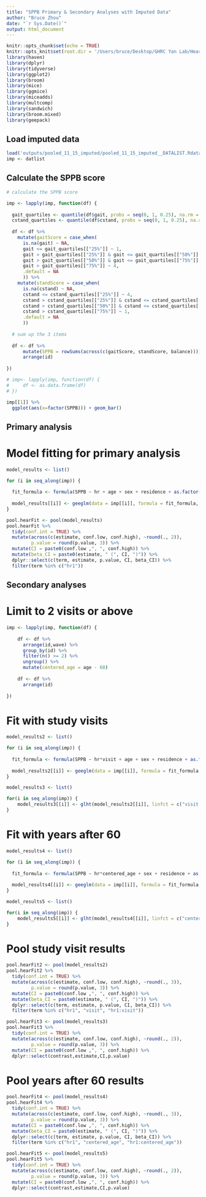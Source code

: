 ```yaml
---
title: "SPPB Primary & Secondary Analyses with Imputed Data"
author: "Bruce Zhou"
date: "`r Sys.Date()`"
output: html_document
---
```


```r
knitr::opts_chunk$set(echo = TRUE)
knitr::opts_knit$set(root.dir = '/Users/bruce/Desktop/GHRC Yan Lab/Hearing impairment & PF 2023')
library(haven)
library(dplyr)
library(tidyverse)
library(ggplot2)
library(broom)
library(mice)
library(ggmice)
library(miceadds)
library(multcomp)
library(sandwich)
library(broom.mixed)
library(geepack)
```

## Load imputed data

```r
load('outputs/pooled_11_15_imputed/pooled_11_15_imputed__DATALIST.Rdata')
imp <- datlist
```

## Calculate the SPPB score

```r
# calculate the SPPB score

imp <- lapply(imp, function(df) {
  
  gait_quartiles <- quantile(df$gait, probs = seq(0, 1, 0.25), na.rm = T)
  cstand_quartiles <- quantile(df$cstand, probs = seq(0, 1, 0.25), na.rm = T)
  
  df <- df %>%
    mutate(gaitScore = case_when(
      is.na(gait) ~ NA,
      gait <= gait_quartiles[["25%"]] ~ 1,
      gait > gait_quartiles[["25%"]] & gait <= gait_quartiles[["50%"]] ~ 2,
      gait > gait_quartiles[["50%"]] & gait <= gait_quartiles[["75%"]] ~ 3,
      gait > gait_quartiles[["75%"]] ~ 4,
      .default = NA
      )) %>%
    mutate(standScore = case_when(
      is.na(cstand) ~ NA,
      cstand <= cstand_quartiles[["25%"]] ~ 4,
      cstand > cstand_quartiles[["25%"]] & cstand <= cstand_quartiles[["50%"]] ~ 3,
      cstand > cstand_quartiles[["50%"]] & cstand <= cstand_quartiles[["75%"]] ~ 2,
      cstand > cstand_quartiles[["75%"]] ~ 1,
      .default = NA
      ))
  
  # sum up the 3 items
  
  df <- df %>%
      mutate(SPPB = rowSums(across(c(gaitScore, standScore, balance)))) %>%
      arrange(id)
    
})

# imp<- lapply(imp, function(df) {
#     df <- as.data.frame(df)
# })

imp[[1]] %>%
  ggplot(aes(x=factor(SPPB))) + geom_bar()
```

## Primary analysis

# Model fitting for primary analysis

```r
model_results <- list()

for (i in seq_along(imp)) {
  
  fit_formula <- formula(SPPB ~ hr + age + sex + residence + as.factor(education) + marital + as.factor(hhconsumpLevel) + as.factor(mbmi) + smoke + drink + hibpe + diabe + cancer + lunge + hearte + stroke + arthre + dyslipe + livere + kidneye + asthmae + as.factor(wave))
  
  model_results[[i]] <- geeglm(data = imp[[i]], formula = fit_formula, id = id, corstr = "unstructured")
}

pool.hearFit <- pool(model_results)
pool.hearFit %>%
  tidy(conf.int = TRUE) %>%
  mutate(across(c(estimate, conf.low, conf.high), ~round(., 2)),
         p.value = round(p.value, 3)) %>%
  mutate(CI = paste0(conf.low ,", ", conf.high)) %>%
  mutate(beta_CI = paste0(estimate, " (", CI, ")")) %>%
  dplyr::select(c(term, estimate, p.value, CI, beta_CI)) %>%
  filter(term %in% c("hr1"))
```

## Secondary analyses

# Limit to 2 visits or above

```r

imp <- lapply(imp, function(df) {
  
    df <- df %>%
      arrange(id,wave) %>%
      group_by(id) %>%
      filter(n() >= 2) %>%
      ungroup() %>%
      mutate(centered_age = age - 60)
    
    df <- df %>%
      arrange(id)
    
})

```

# Fit with study visits

```r
model_results2 <- list()

for (i in seq_along(imp)) {
  
  fit_formula <- formula(SPPB ~ hr*visit + age + sex + residence + as.factor(education) + marital + as.factor(hhconsumpLevel) + as.factor(mbmi) + smoke + drink + hibpe + diabe + cancer + lunge + hearte + stroke + arthre + dyslipe + livere + kidneye + asthmae + as.factor(wave))
  
  model_results2[[i]] <- geeglm(data = imp[[i]], formula = fit_formula, id = id, corstr = "unstructured")
}

model_results3 <- list()

for(i in seq_along(imp)) {
    model_results3[[i]] <- glht(model_results2[[i]], linfct = c("visit + hr1:visit = 0"))
}
```

# Fit with years after 60

```r
model_results4 <- list()

for (i in seq_along(imp)) {
  
  fit_formula <- formula(SPPB ~ hr*centered_age + sex + residence + as.factor(education) + marital + as.factor(hhconsumpLevel) + as.factor(mbmi) + smoke + drink + hibpe + diabe + cancer + lunge + hearte + stroke + arthre + dyslipe + livere + kidneye + asthmae + as.factor(wave))
  
  model_results4[[i]] <- geeglm(data = imp[[i]], formula = fit_formula, id = id, corstr = "unstructured")
}

model_results5 <- list()

for(i in seq_along(imp)) {
    model_results5[[i]] <- glht(model_results4[[i]], linfct = c("centered_age + hr1:centered_age = 0"))
}
```

# Pool study visit results

```r
pool.hearFit2 <- pool(model_results2)
pool.hearFit2 %>%
  tidy(conf.int = TRUE) %>%
  mutate(across(c(estimate, conf.low, conf.high), ~round(., 3)),
         p.value = round(p.value, 3)) %>%
  mutate(CI = paste0(conf.low ,", ", conf.high)) %>%
  mutate(beta_CI = paste0(estimate, " (", CI, ")")) %>%
  dplyr::select(c(term, estimate, p.value, CI, beta_CI)) %>%
  filter(term %in% c("hr1", "visit", "hr1:visit"))

pool.hearFit3 <- pool(model_results3)
pool.hearFit3 %>%
  tidy(conf.int = TRUE) %>%
  mutate(across(c(estimate, conf.low, conf.high), ~round(., 2)),
         p.value = round(p.value, 3)) %>%
  mutate(CI = paste0(conf.low ,", ", conf.high)) %>%
  dplyr::select(contrast,estimate,CI,p.value)
```

# Pool years after 60 results

```r
pool.hearFit4 <- pool(model_results4)
pool.hearFit4 %>%
  tidy(conf.int = TRUE) %>%
  mutate(across(c(estimate, conf.low, conf.high), ~round(., 3)),
         p.value = round(p.value, 3)) %>%
  mutate(CI = paste0(conf.low ,", ", conf.high)) %>%
  mutate(beta_CI = paste0(estimate, " (", CI, ")")) %>%
  dplyr::select(c(term, estimate, p.value, CI, beta_CI)) %>%
  filter(term %in% c("hr1", "centered_age", "hr1:centered_age"))

pool.hearFit5 <- pool(model_results5)
pool.hearFit5 %>%
  tidy(conf.int = TRUE) %>%
  mutate(across(c(estimate, conf.low, conf.high), ~round(., 2)),
         p.value = round(p.value, 3)) %>%
  mutate(CI = paste0(conf.low ,", ", conf.high)) %>%
  dplyr::select(contrast,estimate,CI,p.value)
```